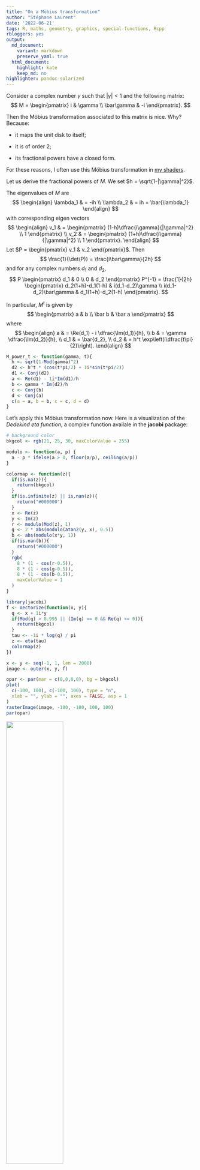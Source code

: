 ```yaml
---
title: "On a Möbius transformation"
author: "Stéphane Laurent"
date: '2022-06-21'
tags: R, maths, geometry, graphics, special-functions, Rcpp
rbloggers: yes
output:
  md_document:
    variant: markdown
    preserve_yaml: true
  html_document:
    highlight: kate
    keep_md: no
highlighter: pandoc-solarized
---
```


Consider a complex number $\gamma$ such that $|\gamma| < 1$ and the 
following matrix:
$$
M = \begin{pmatrix}
i & \gamma \\
\bar\gamma & -i
\end{pmatrix}.
$$

Then the Möbius transformation associated to this matrix is nice. Why? Because:

- it maps the unit disk to itself;

- it is of order $2$;

- its fractional powers have a closed form.

For these reasons, I often use this Möbius transformation in 
[my shaders](https://laustep.github.io/stlahblog/frames/shaders_index.html).

Let us derive the fractional powers of $M$. 
We set $h = \sqrt{1-|\gamma|^2}$.

The eigenvalues of $M$ are 
$$
\begin{align}
\lambda_1 & = -ih \\
\lambda_2 & = ih = \bar{\lambda_1}
\end{align}
$$
with corresponding eigen vectors
$$
\begin{align}
v_1 & = \begin{pmatrix} (1-h)\dfrac{i\gamma}{|\gamma|^2} \\ 1 \end{pmatrix} \\
v_2 & = \begin{pmatrix} (1+h)\dfrac{i\gamma}{|\gamma|^2} \\ 1 \end{pmatrix}.
\end{align}
$$
Let $P = \begin{pmatrix} v_1 & v_2 \end{pmatrix}$.
Then 
$$
\frac{1}{\det(P)} = \frac{i\bar\gamma}{2h}
$$
and for any complex numbers $d_1$ and $d_2$,
$$
P \begin{pmatrix}
 d_1 & 0  \\
 0 & d_2
\end{pmatrix} P^{-1} = 
\frac{1}{2h}
\begin{pmatrix}
d_2(1+h)-d_1(1-h)
  & 
i(d_1-d_2)\gamma
  \\
i(d_1-d_2)\bar\gamma
  & 
d_1(1+h)-d_2(1-h)
\end{pmatrix}.
$$

In particular, $M^t$ is given by
$$
\begin{pmatrix}
 a & b  \\
 \bar b & \bar a
\end{pmatrix}
$$
where 
$$
\begin{align}
a & = \Re(d_1) - i \dfrac{\Im(d_1)}{h}, \\
b & = \gamma \dfrac{\Im(d_2)}{h}, \\
d_1 & = \bar{d_2}, \\
d_2 & = h^t \exp\left(i\dfrac{t\pi}{2}\right).
\end{align}
$$

``` .r
M_power_t <- function(gamma, t){
  h <- sqrt(1-Mod(gamma)^2)
  d2 <- h^t * (cos(t*pi/2) + 1i*sin(t*pi/2))
  d1 <- Conj(d2)
  a <- Re(d1) - 1i*Im(d1)/h
  b <- gamma * Im(d2)/h
  c <- Conj(b)
  d <- Conj(a)
  c(a = a, b = b, c = c, d = d)
}
```

Let's apply this Möbius transformation now. Here is a visualization of the 
*Dedekind eta function*, a complex function availale in the **jacobi** package:

``` .r
# background color
bkgcol <- rgb(21, 25, 30, maxColorValue = 255)

modulo <- function(a, p) {
  a - p * ifelse(a > 0, floor(a/p), ceiling(a/p))
}

colormap <- function(z){
  if(is.na(z)){
    return(bkgcol)
  }
  if(is.infinite(z) || is.nan(z)){
    return("#000000")
  }
  x <- Re(z)
  y <- Im(z)
  r <- modulo(Mod(z), 1)
  g <- 2 * abs(modulo(atan2(y, x), 0.5))
  b <- abs(modulo(x*y, 1))
  if(is.nan(b)){
    return("#000000")
  }
  rgb(
    8 * (1 - cos(r-0.5)), 
    8 * (1 - cos(g-0.5)), 
    8 * (1 - cos(b-0.5)),
    maxColorValue = 1
  )
}

library(jacobi)
f <- Vectorize(function(x, y){
  q <- x + 1i*y
  if(Mod(q) > 0.995 || (Im(q) == 0 && Re(q) <= 0)){
    return(bkgcol)
  }
  tau <- -1i * log(q) / pi
  z <- eta(tau)
  colormap(z)
})

x <- y <- seq(-1, 1, len = 2000)
image <- outer(x, y, f)

opar <- par(mar = c(0,0,0,0), bg = bkgcol)
plot(
  c(-100, 100), c(-100, 100), type = "n", 
  xlab = "", ylab = "", axes = FALSE, asp = 1
)
rasterImage(image, -100, -100, 100, 100)
par(opar)
```

![](./figures/Dedekind.png){width="55%"}

Here is how to apply the Möbius transformation for one value of the power $t$:

``` .r
Mobius <- M_power_t(gamma = 0.9 + 0.3i, t = ...)
a <- Mobius["a"]
b <- Mobius["b"]
c <- Mobius["c"]
d <- Mobius["d"]; 
f <- Vectorize(function(x, y){
  q0 <- x + 1i*y
  q <- (a*q0 + b) / (c*q0 + d)
  if(Mod(q) > 0.995 || (Im(q) == 0 && Re(q) <= 0)){
    return(bkgcol)
  }
  tau <- -1i * log(q) / pi
  z <- eta(tau)
  colormap(z)
})

x <- y <- seq(-1, 1, len = 2000)
image <- outer(x, y, f)
```

Then it suffices to run this code for $t$ varying from $0$ to $2$, and to save 
the image for each value of $t$. 
But this would be very slow. Actually I implemented the image generation with 
**Rcpp**. Here is the result:

![](./figures/Dedekind.gif){width="55%"}

Unfortunately, the diameter of the circle is not constant. That is probably 
because I use the disk $\{|z| \leqslant 0.995\}$ instead of the unit disk. 
It is possible to trim the images with the help of **ImageMagick**:

```
magick convert -density 300 in.png -bordercolor #15191e -border 10x10 \
 -colorspace RGB -trim -quality 100 -resize 512x512! out.png
```

![](./figures/Dedekind_trimmed.gif){width="55%"}

My **Rcpp** code is available in the 
[Github version](https://github.com/stla/jacobi) of the **jacobi** package. 
The R code which generates an image for one value of $t$ is:

``` .r
x <- seq(-1, 1, len = 2000L)
gamma <- 0.9 + 0.3i
t <- ...
image <- jacobi:::Image_eta(x, gamma, t)
opar <- par(mar = c(0,0,0,0), bg = bkgcol)
plot(
  c(-100, 100), c(-100, 100), type = "n", 
  xlab = "", ylab = "", axes = FALSE, asp = 1
)
rasterImage(image, -100, -100, 100, 100)
par(opar)
```

You can also play with `jacobi:::Image_E4` and `jacobi:::Image_E6`, which 
respectively generate a visualization of the Eisenstein series of weight $4$ 
and a visualization of the Eisenstein series of weight $6$.